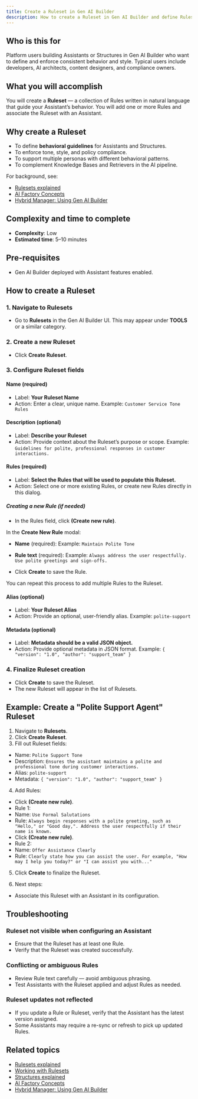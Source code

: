 ```yaml
---
title: Create a Ruleset in Gen AI Builder
description: How to create a Ruleset in Gen AI Builder and define Rules to guide Assistant behavior.
---
```


## Who is this for

Platform users building Assistants or Structures in Gen AI Builder who want to define and enforce consistent behavior and style.
Typical users include developers, AI architects, content designers, and compliance owners.

## What you will accomplish

You will create a **Ruleset** — a collection of Rules written in natural language that guide your Assistant’s behavior.
You will add one or more Rules and associate the Ruleset with an Assistant.

## Why create a Ruleset

- To define **behavioral guidelines** for Assistants and Structures.
- To enforce tone, style, and policy compliance.
- To support multiple personas with different behavioral patterns.
- To complement Knowledge Bases and Retrievers in the AI pipeline.

For background, see:

- [Rulesets explained](../../../learn/explained/rulesets-explained)
- [AI Factory Concepts](../../../learn/explained/ai-factory-concepts)
- [Hybrid Manager: Using Gen AI Builder](../../../../hybrid-manager/ai-factory/gen-ai/builder/index)

## Complexity and time to complete

- **Complexity**: Low
- **Estimated time**: 5–10 minutes

## Pre-requisites

- Gen AI Builder deployed with Assistant features enabled.

## How to create a Ruleset

### 1. Navigate to Rulesets

- Go to **Rulesets** in the Gen AI Builder UI.
This may appear under **TOOLS** or a similar category.

### 2. Create a new Ruleset

- Click **Create Ruleset**.

### 3. Configure Ruleset fields

#### Name (required)

- Label: **Your Ruleset Name**
- Action: Enter a clear, unique name.
Example: `Customer Service Tone Rules`

#### Description (optional)

- Label: **Describe your Ruleset**
- Action: Provide context about the Ruleset’s purpose or scope.
Example: `Guidelines for polite, professional responses in customer interactions.`

#### Rules (required)

- Label: **Select the Rules that will be used to populate this Ruleset.**
- Action: Select one or more existing Rules, or create new Rules directly in this dialog.

##### Creating a new Rule (if needed)

- In the Rules field, click **(Create new rule)**.

In the **Create New Rule** modal:

- **Name** (required):
Example: `Maintain Polite Tone`

- **Rule text** (required):
Example: `Always address the user respectfully. Use polite greetings and sign-offs.`

- Click **Create** to save the Rule.

You can repeat this process to add multiple Rules to the Ruleset.

#### Alias (optional)

- Label: **Your Ruleset Alias**
- Action: Provide an optional, user-friendly alias.
Example: `polite-support`

#### Metadata (optional)

- Label: **Metadata should be a valid JSON object.**
- Action: Provide optional metadata in JSON format.
Example: `{ "version": "1.0", "author": "support_team" }`

### 4. Finalize Ruleset creation

- Click **Create** to save the Ruleset.
- The new Ruleset will appear in the list of Rulesets.

## Example: Create a "Polite Support Agent" Ruleset

1. Navigate to **Rulesets**.
2. Click **Create Ruleset**.
3. Fill out Ruleset fields:
- Name: `Polite Support Tone`
- Description: `Ensures the assistant maintains a polite and professional tone during customer interactions.`
- Alias: `polite-support`
- Metadata: `{ "version": "1.0", "author": "support_team" }`
4. Add Rules:
- Click **(Create new rule)**.
- Rule 1:
- Name: `Use Formal Salutations`
- Rule: `Always begin responses with a polite greeting, such as "Hello," or "Good day,". Address the user respectfully if their name is known.`
- Click **(Create new rule)**.
- Rule 2:
- Name: `Offer Assistance Clearly`
- Rule: `Clearly state how you can assist the user. For example, "How may I help you today?" or "I can assist you with..."`

5. Click **Create** to finalize the Ruleset.

6. Next steps:
- Associate this Ruleset with an Assistant in its configuration.

## Troubleshooting

### Ruleset not visible when configuring an Assistant

- Ensure that the Ruleset has at least one Rule.
- Verify that the Ruleset was created successfully.

### Conflicting or ambiguous Rules

- Review Rule text carefully — avoid ambiguous phrasing.
- Test Assistants with the Ruleset applied and adjust Rules as needed.

### Ruleset updates not reflected

- If you update a Rule or Ruleset, verify that the Assistant has the latest version assigned.
- Some Assistants may require a re-sync or refresh to pick up updated Rules.

## Related topics

- [Rulesets explained](../../../learn/explained/rulesets-explained)
- [Working with Rulesets](../../../builder/agent-studio/rulesets)
- [Structures explained](../../../learn/explained/structures)
- [AI Factory Concepts](../../../learn/explained/ai-factory-concepts)
- [Hybrid Manager: Using Gen AI Builder](../../../../hybrid-manager/ai-factory/gen-ai/builder/index)
